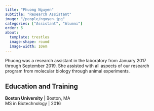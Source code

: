 ```yaml
---
title: "Phuong Nguyen"
subtitle: "Research Assistant"
image: "/people/nguyen.jpg"
categories: ["Assistant", "Alumni"]
order: 5
about:
  template: trestles
  image-shape: round
  image-width: 10em
---
```


Phuong was a research assistant in the laboratory from January 2017 through September 2019. She assisted with all aspects of our research program from molecular biology through animal experiments. 

## Education and Training

**Boston University** | Boston, MA<br>
MS in Biotechnology | 2016